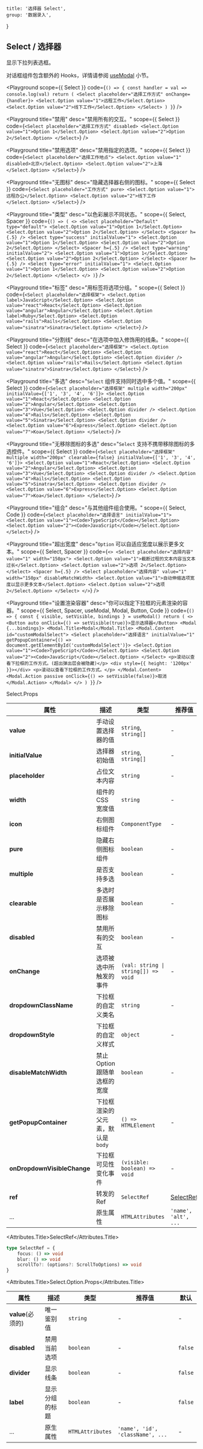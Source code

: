 
	title: '选择器 Select',
	group: '数据录入',
}

## Select / 选择器

显示下拉列表选框。

对话框组件包含额外的 Hooks，详情请参阅 [useModal](/zh-cn/hooks/use-modal) 小节。

<Playground
	scope={{ Select }}
	code={`
() => {
  const handler = val => console.log(val)
  return (
    <Select placeholder="选择工作方式" onChange={handler}>
      <Select.Option value="1">远程工作</Select.Option>
      <Select.Option value="2">线下工作</Select.Option>
    </Select>
  )
}
`}
/>

<Playground
	title="禁用"
	desc="禁用所有的交互。"
	scope={{ Select }}
	code={`
<Select placeholder="选择工作方式" disabled>
  <Select.Option value="1">Option 1</Select.Option>
  <Select.Option value="2">Option 2</Select.Option>
</Select>
`}
/>

<Playground
	title="禁用选项"
	desc="禁用指定的选项。"
	scope={{ Select }}
	code={`
<Select placeholder="选择工作地点">
  <Select.Option value="1" disabled>北京</Select.Option>
  <Select.Option value="2">上海</Select.Option>
</Select>
`}
/>

<Playground
	title="无图标"
	desc="隐藏选择器右侧的图标。"
	scope={{ Select }}
	code={`
<Select placeholder="工作方式" pure>
  <Select.Option value="1">远程办公</Select.Option>
  <Select.Option value="2">线下工作</Select.Option>
</Select>
`}
/>

<Playground
	title="类型"
	desc="以色彩展示不同状态。"
	scope={{ Select, Spacer }}
	code={`
() => (
  <>
    <Select placeholder="Default" type="default">
      <Select.Option value="1">Option 1</Select.Option>
      <Select.Option value="2">Option 2</Select.Option>
    </Select>
    <Spacer h={.5} />
    <Select type="success" initialValue="1">
      <Select.Option value="1">Option 1</Select.Option>
      <Select.Option value="2">Option 2</Select.Option>
    </Select>
    <Spacer h={.5} />
    <Select type="warning" initialValue="2">
      <Select.Option value="1">Option 1</Select.Option>
      <Select.Option value="2">Option 2</Select.Option>
    </Select>
    <Spacer h={.5} />
    <Select type="error" initialValue="1">
      <Select.Option value="1">Option 1</Select.Option>
      <Select.Option value="2">Option 2</Select.Option>
    </Select>
  </>
)
`}
/>

<Playground
	title="标签"
	desc="用标签将选项分组。"
	scope={{ Select }}
	code={`
<Select placeholder="选择框架">
  <Select.Option label>JavaScript</Select.Option>
  <Select.Option value="react">React</Select.Option>
  <Select.Option value="angular">Angular</Select.Option>
  <Select.Option label>Ruby</Select.Option>
  <Select.Option value="rails">Rails</Select.Option>
  <Select.Option value="sinatra">Sinatra</Select.Option>
</Select>
`}
/>

<Playground
	title="分割线"
	desc="在选项中加入修饰用的线条。"
	scope={{ Select }}
	code={`
<Select placeholder="选择框架">
  <Select.Option value="react">React</Select.Option>
  <Select.Option value="angular">Angular</Select.Option>
  <Select.Option divider />
  <Select.Option value="rails">Rails</Select.Option>
  <Select.Option value="sinatra">Sinatra</Select.Option>
</Select>
`}
/>

<Playground
	title="多选"
	desc="`Select` 组件支持同时选中多个值。"
	scope={{ Select }}
	code={`
<Select placeholder="选择框架" multiple width="200px" initialValue={['1', '3', '4', '6']}>
  <Select.Option value="1">React</Select.Option>
  <Select.Option value="2">Angular</Select.Option>
  <Select.Option value="3">Vue</Select.Option>
  <Select.Option divider />
  <Select.Option value="4">Rails</Select.Option>
  <Select.Option value="5">Sinatra</Select.Option>
  <Select.Option divider />
  <Select.Option value="6">Express</Select.Option>
  <Select.Option value="7">Koa</Select.Option>
</Select>
`}
/>

<Playground
	title="无移除图标的多选"
	desc="`Select` 支持不携带移除图标的多选控件。"
	scope={{ Select }}
	code={`
<Select placeholder="选择框架" multiple width="200px" clearable={false} initialValue={['1', '3', '4', '6']}>
  <Select.Option value="1">React</Select.Option>
  <Select.Option value="2">Angular</Select.Option>
  <Select.Option value="3">Vue</Select.Option>
  <Select.Option divider />
  <Select.Option value="4">Rails</Select.Option>
  <Select.Option value="5">Sinatra</Select.Option>
  <Select.Option divider />
  <Select.Option value="6">Express</Select.Option>
  <Select.Option value="7">Koa</Select.Option>
</Select>
`}
/>

<Playground
	title="组合"
	desc="与其他组件组合使用。"
	scope={{ Select, Code }}
	code={`
<Select placeholder="选择语言" initialValue="1">
  <Select.Option value="1"><Code>TypeScript</Code></Select.Option>
  <Select.Option value="2"><Code>JavaScript</Code></Select.Option>
</Select>
`}
/>

<Playground
	title="超出宽度"
	desc="`Option` 可以自适应宽度以展示更多文本。"
	scope={{ Select, Spacer }}
	code={`
<>
  <Select placeholder="选择内容" value="1" width="150px">
    <Select.Option value="1">截断过程的文本内容当文本过长</Select.Option>
    <Select.Option value="2">选项 2</Select.Option>
  </Select>
  <Spacer h={.5} />
  <Select placeholder="选择内容" value="1" width="150px" disableMatchWidth>
    <Select.Option value="1">自动伸缩选项宽度以显示更多文本</Select.Option>
    <Select.Option value="2">选项 2</Select.Option>
  </Select>
</>
`}
/>

<Playground
	title="设置渲染容器"
	desc="你可以指定下拉框的元素渲染的容器。"
	scope={{ Select, Spacer, useModal, Modal, Button, Code }}
	code={`
() => {
  const { visible, setVisible, bindings } = useModal()
    return (
      <>
        <Button auto onClick={() => setVisible(true)}>显示选择器</Button>
        <Modal {...bindings}>
          <Modal.Title>Modal</Modal.Title>
          <Modal.Content id="customModalSelect">
            <Select placeholder="选择语言" initialValue="1"
              getPopupContainer={() => document.getElementById('customModalSelect')}>
              <Select.Option value="1"><Code>TypeScript</Code></Select.Option>
              <Select.Option value="2"><Code>JavaScript</Code></Select.Option>
            </Select>
            <p>滚动以查看下拉框的工作方式。(超出弹出层会被隐藏)</p>
            <div style={{ height: '1200px' }}></div>
            <p>滚动以查看下拉框的工作方式。</p>
          </Modal.Content>
          <Modal.Action passive onClick={() => setVisible(false)}>取消</Modal.Action>
        </Modal>
      </>
    )
}
`}
/>

<Attributes edit="/pages/zh-cn/components/select.mdx">
<Attributes.Title>Select.Props</Attributes.Title>

| 属性                        | 描述                              | 类型                                                | 推荐值                  | 默认            |
| --------------------------- | --------------------------------- | --------------------------------------------------- | ----------------------- | --------------- |
| **value**                   | 手动设置选择器的值                | `string`, `string[]`                                | -                       | -               |
| **initialValue**            | 选择器初始值                      | `string`, `string[]`                                | -                       | -               |
| **placeholder**             | 占位文本内容                      | `string`                                            | -                       | -               |
| **width**                   | 组件的 CSS 宽度值                 | `string`                                            | -                       | `initial`       |
| **icon**                    | 右侧图标组件                      | `ComponentType`                                     | -                       | `SVG Component` |
| **pure**                    | 隐藏右侧图标组件                  | `boolean`                                           | -                       | `false`         |
| **multiple**                | 是否支持多选                      | `boolean`                                           | -                       | `false`         |
| **clearable**               | 多选时是否展示移除图标            | `boolean`                                           | -                       | `true`          |
| **disabled**                | 禁用所有的交互                    | `boolean`                                           | -                       | `false`         |
| **onChange**                | 选项被选中所触发的事件            | <Code>(val: string &#124; string[]) => void </Code> | -                       | -               |
| **dropdownClassName**       | 下拉框的自定义类名                | `string`                                            | -                       | -               |
| **dropdownStyle**           | 下拉框的自定义样式                | `object`                                            | -                       | -               |
| **disableMatchWidth**       | 禁止 Option 跟随单选框的宽度      | `boolean`                                           | -                       | `false`         |
| **getPopupContainer**       | 下拉框渲染的父元素，默认是 `body` | `() => HTMLElement`                                 | -                       | -               |
| **onDropdownVisibleChange** | 下拉框可见性变化事件              | `(visible: boolean) => void`                        | -                       | -               |
| **ref**                     | 转发的 Ref                        | `SelectRef`                                         | [SelectRef](#selectref) | -               |
| ...                         | 原生属性                          | `HTMLAttributes`                                    | `'name', 'alt', ...`    | -               |

<Attributes.Title>SelectRef</Attributes.Title>

```ts
type SelectRef = {
	focus: () => void
	blur: () => void
	scrollTo?: (options?: ScrollToOptions) => void
}
```

<Attributes.Title>Select.Option.Props</Attributes.Title>

| 属性              | 描述           | 类型             | 推荐值                           | 默认    |
| ----------------- | -------------- | ---------------- | -------------------------------- | ------- |
| **value**(必须的) | 唯一鉴别值     | `string`         | -                                | -       |
| **disabled**      | 禁用当前选项   | `boolean`        | -                                | `false` |
| **divider**       | 显示线条       | `boolean`        | -                                | `false` |
| **label**         | 显示分组的标题 | `boolean`        | -                                | `false` |
| ...               | 原生属性       | `HTMLAttributes` | `'name', 'id', 'className', ...` | -       |

</Attributes>

